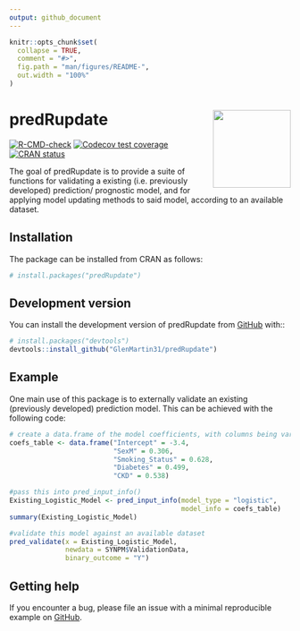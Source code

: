```yaml
---
output: github_document
---
```


<!-- README.md is generated from README.Rmd. Please edit that file -->

```r
knitr::opts_chunk$set(
  collapse = TRUE,
  comment = "#>",
  fig.path = "man/figures/README-",
  out.width = "100%"
)
```

# predRupdate <a href="https://glenmartin31.github.io/predRupdate/"><img src="man/figures/logo.png" align="right" height="139" /></a>

<!-- badges: start -->
[![R-CMD-check](https://github.com/GlenMartin31/predRupdate/actions/workflows/R-CMD-check.yaml/badge.svg)](https://github.com/GlenMartin31/predRupdate/actions/workflows/R-CMD-check.yaml)
[![Codecov test coverage](https://codecov.io/gh/GlenMartin31/predRupdate/branch/master/graph/badge.svg)](https://app.codecov.io/gh/GlenMartin31/predRupdate?branch=master)
[![CRAN status](https://www.r-pkg.org/badges/version/predRupdate)](https://CRAN.R-project.org/package=predRupdate)
<!-- badges: end -->

The goal of predRupdate is to provide a suite of functions for validating a existing (i.e. previously developed) prediction/ prognostic model, and for applying model updating methods to said model, according to an available dataset.

## Installation
The package can be installed from CRAN as follows:
```r
# install.packages("predRupdate")
```


## Development version
You can install the development version of predRupdate from [GitHub](https://github.com/) with::
``` r
# install.packages("devtools")
devtools::install_github("GlenMartin31/predRupdate")
```

## Example
One main use of this package is to externally validate an existing (previously developed) prediction model. This can be achieved with the following code:

```r
# create a data.frame of the model coefficients, with columns being variables
coefs_table <- data.frame("Intercept" = -3.4,
                          "SexM" = 0.306,
                          "Smoking_Status" = 0.628,
                          "Diabetes" = 0.499,
                          "CKD" = 0.538)

#pass this into pred_input_info()
Existing_Logistic_Model <- pred_input_info(model_type = "logistic",
                                           model_info = coefs_table)
summary(Existing_Logistic_Model)

#validate this model against an available dataset
pred_validate(x = Existing_Logistic_Model,
              newdata = SYNPM$ValidationData,
              binary_outcome = "Y")
```

## Getting help
If you encounter a bug, please file an issue with a minimal reproducible example on [GitHub](https://github.com/GlenMartin31/predRupdate).

